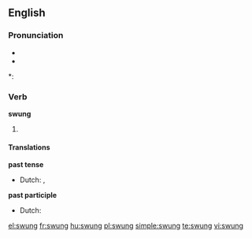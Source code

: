 ==English==

===Pronunciation===
* {{IPA|/ˈswʌɳ/}}
* {{audio|en-us-swung.ogg|Audio (US)}}

*: {{rhymes|ʌŋ}}

===Verb===
'''swung'''

# {{past of| to [[swing]]}}

====Translations====
'''past tense'''
* Dutch: {{t-|nl|schommelde}}, {{t-|nl|schommelden}}
'''past participle'''
* Dutch: {{t-|nl|geschommeld}}

[[el:swung]]
[[fr:swung]]
[[hu:swung]]
[[pl:swung]]
[[simple:swung]]
[[te:swung]]
[[vi:swung]]